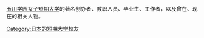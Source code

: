 [[玉川学园女子短期大学|玉川学园女子短期大学]]的著名创办者、教职人员、毕业生、工作者，以及曾在、现在的相关人物。

{{DEFAULTSORT:yù chuān xué yuán nǚ zǐ duǎn qī dà xué}}

[[Category:日本的短期大学校友|Category:日本的短期大学校友]]